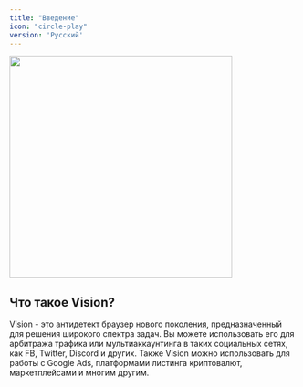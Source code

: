 ```yaml
---
title: "Введение"
icon: "circle-play"
version: 'Русский'
---
```


<img height="390" src="/images/usability2.png" />

## Что такое Vision?

Vision - это антидетект браузер нового поколения, предназначенный для решения широкого спектра задач. Вы можете использовать его для арбитража трафика или мультиаккаунтинга в таких социальных сетях, как FB, Twitter, Discord и других. Также Vision можно использовать для работы с Google Ads, платформами листинга криптовалют, маркетплейсами и многим другим.


